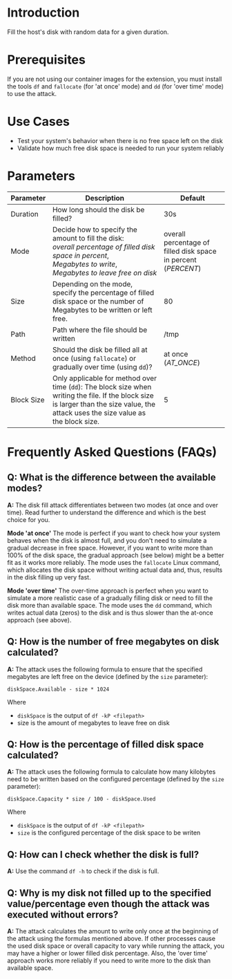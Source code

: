 # Introduction

Fill the host's disk with random data for a given duration.

# Prerequisites

If you are not using our container images for the extension, you must install the tools `df` and `fallocate` (for 'at once' mode) and `dd` (for 'over time' mode) to use the attack.

# Use Cases

* Test your system's behavior when there is no free space left on the disk
* Validate how much free disk space is needed to run your system reliably

# Parameters

| Parameter  | Description                                                                                                                                                                           | Default                                                        |
|------------|---------------------------------------------------------------------------------------------------------------------------------------------------------------------------------------|----------------------------------------------------------------|
| Duration   | How long should the disk be filled?                                                                                                                                                   | 30s                                                            |
| Mode       | Decide how to specify the amount to fill the disk: <br/> *overall percentage of filled disk space in percent*, <br/> *Megabytes to write*,<br/> *Megabytes to leave free on disk*     | overall percentage of filled disk space in percent (*PERCENT*) |
| Size       | Depending on the mode, specify the percentage of filled disk space or the number of Megabytes to be written or left free.                                                             | 80                                                             |
| Path       | Path where the file should be written                                                                                                                                                 | /tmp                                                           |
| Method     | Should the disk be filled all at once (using `fallocate`) or gradually over time (using `dd`)?                                                                                        | at once (*AT_ONCE*)                                            |
| Block Size | Only applicable for method over time (`dd`): The block size when writing the file. If the block size is larger than the size value, the attack uses the size value as the block size. | 5                                                              |

# Frequently Asked Questions (FAQs)
## Q: What is the difference between the available modes?
**A:** The disk fill attack differentiates between two modes (at once and over time). Read further to understand the difference and which is the best choice for you.

**Mode 'at once'** The mode is perfect if you want to check how your system behaves when the disk is almost full, and you don't need to simulate a gradual decrease in free space.
However, if you want to write more than 100% of the disk space, the gradual approach (see below) might be a better fit as it works more reliably.
The mode uses the `fallocate` Linux command, which allocates the disk space without writing actual data and, thus, results in the disk filling up very fast.

**Mode 'over time'** The over-time approach is perfect when you want to simulate a more realistic case of a gradually filling disk or need to fill the disk more than available space.
The mode uses the `dd` command, which writes actual data (zeros) to the disk and is thus slower than the at-once approach (see above).

## Q: How is the number of free megabytes on disk calculated?
**A:** The attack uses the following formula to ensure that the specified megabytes are left free on the device (defined by the `size` parameter):

```
diskSpace.Available - size * 1024
```
Where
- `diskSpace` is the output of `df -kP <filepath>`
- size is the amount of megabytes to leave free on disk

## Q: How is the percentage of filled disk space calculated?
**A:** The attack uses the following formula to calculate how many kilobytes need to be written based on the configured percentage (defined by the `size` parameter):
```
diskSpace.Capacity * size / 100 - diskSpace.Used
```
Where
- `diskSpace` is the output of `df -kP <filepath>`
- `size` is the configured percentage of the disk space to be writen

## Q: How can I check whether the disk is full?
**A:** Use the command `df -h` to check if the disk is full.

## Q: Why is my disk not filled up to the specified value/percentage even though the attack was executed without errors?
**A:** The attack calculates the amount to write only once at the beginning of the attack using the formulas mentioned above. If other processes cause the used disk space or overall capacity to vary while running the attack, you may have a higher or lower filled disk percentage. Also, the 'over time' approach works more reliably if you need to write more to the disk than available space.

